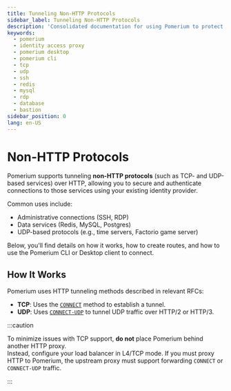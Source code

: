 ```yaml
---
title: Tunneling Non-HTTP Protocols
sidebar_label: Tunneling Non-HTTP Protocols
description: 'Consolidated documentation for using Pomerium to protect and access non-HTTP protocols (TCP and UDP) over HTTP.'
keywords:
  - pomerium
  - identity access proxy
  - pomerium desktop
  - pomerium cli
  - tcp
  - udp
  - ssh
  - redis
  - mysql
  - rdp
  - database
  - bastion
sidebar_position: 0
lang: en-US
---
```



# Non-HTTP Protocols

Pomerium supports tunneling **non-HTTP protocols** (such as TCP- and UDP-based services) over HTTP, allowing you to secure and authenticate connections to those services using your existing identity provider.

Common uses include:

- Administrative connections (SSH, RDP)
- Data services (Redis, MySQL, Postgres)
- UDP-based protocols (e.g., time servers, Factorio game server)

Below, you'll find details on how it works, how to create routes, and how to use the Pomerium CLI or Desktop client to connect.

## How It Works

Pomerium uses HTTP tunneling methods described in relevant RFCs:

- **TCP**: Uses the [`CONNECT`](https://httpwg.org/specs/rfc9110.html#CONNECT) method to establish a tunnel.
- **UDP**: Uses [`CONNECT-UDP`](https://datatracker.ietf.org/doc/html/rfc9298) to tunnel UDP traffic over HTTP/2 or HTTP/3.

:::caution

To minimize issues with TCP support, **do not** place Pomerium behind another HTTP proxy.  
Instead, configure your load balancer in L4/TCP mode. If you must proxy HTTP to Pomerium, the upstream proxy must support forwarding `CONNECT` or `CONNECT-UDP` traffic.

:::
